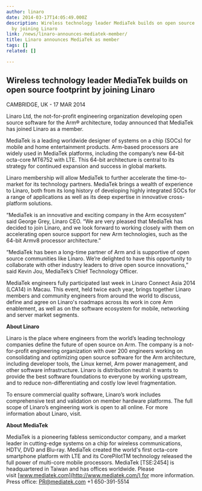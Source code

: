 ```yaml
---
author: linaro
date: 2014-03-17T14:05:49.000Z
description: Wireless technology leader MediaTek builds on open source footprint
  by joining Linaro
link: /news/linaro-announces-mediatek-member/
title: Linaro announces MediaTek as member
tags: []
related: []

---
```


## Wireless technology leader MediaTek builds on open source footprint by joining Linaro

CAMBRIDGE, UK - 17 MAR 2014

Linaro Ltd, the not-for-profit engineering organization developing open source software for the Arm® architecture, today announced that MediaTek has joined Linaro as a member.

MediaTek is a leading worldwide designer of systems on a chip (SOCs) for mobile and home entertainment products. Arm-based processors are widely used in MediaTek platforms, including the company’s new 64-bit octa-core MT6752 with LTE. This 64-bit architecture is central to its strategy for continued expansion and success in global markets.

Linaro membership will allow MediaTek to further accelerate the time-to-market for its technology partners. MediaTek brings a wealth of experience to Linaro, both from its long history of developing highly integrated SOCs for a range of applications as well as its deep expertise in innovative cross-platform solutions.

“MediaTek is an innovative and exciting company in the Arm ecosystem” said George Grey, Linaro CEO. “We are very pleased that MediaTek has decided to join Linaro, and we look forward to working closely with them on accelerating open source support for new Arm technologies, such as the 64-bit Armv8 processor architecture.”

“MediaTek has been a long-time partner of Arm and is supportive of open source communities like Linaro. We’re delighted to have this opportunity to collaborate with other industry leaders to drive open source innovations,” said Kevin Jou, MediaTek’s Chief Technology Officer.

MediaTek engineers fully participated last week in Linaro Connect Asia 2014 (LCA14) in Macau. This event, held twice each year, brings together Linaro members and community engineers from around the world to discuss, define and agree on Linaro's roadmaps across its work in core Arm enablement, as well as on the software ecosystem for mobile, networking and server market segments.

**About Linaro**

Linaro is the place where engineers from the world’s leading technology companies define the future of open source on Arm. The company is a not-for-profit engineering organization with over 200 engineers working on consolidating and optimizing open source software for the Arm architecture, including developer tools, the Linux kernel, Arm power management, and other software infrastructure. Linaro is distribution neutral: it wants to provide the best software foundations to everyone by working upstream, and to reduce non-differentiating and costly low level fragmentation.

To ensure commercial quality software, Linaro’s work includes comprehensive test and validation on member hardware platforms. The full scope of Linaro’s engineering work is open to all online. For more information about Linaro, visit.

**About MediaTek**

MediaTek is a pioneering fabless semiconductor company, and a market leader in cutting-edge systems on a chip for wireless communications, HDTV, DVD and Blu-ray. MediaTek created the world's first octa-core smartphone platform with LTE and its CorePilotTM technology released the full power of multi-core mobile processors. MediaTek \[TSE:2454] is headquartered in Taiwan and has offices worldwide. Please visit [www.mediatek.com](http://www.mediatek.com/) for more information.
Press office: PR@mediatek.com
+1 650-391-5514
